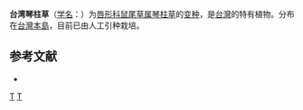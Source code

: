 {{Infraspeciesbox
| image = 
| image_caption = 
| status = 
| status_system = 
| genus = Salvia
| species = nipponica
| varietas = formosana
| authority = ([[早田文藏|Hayata]]) Kudo
| synonyms = 
}}

'''台湾琴柱草'''（[[学名|学名]]：{{lang|la|''Salvia nipponica'' var. ''formosana''}}）为[[唇形科|唇形科]][[鼠尾草属|鼠尾草属]][[琴柱草|琴柱草]]的[[变种|变种]]，是[[台灣|台灣]]的特有植物。分布在[[台灣島|台灣本島]]，目前已由人工引种栽培。

== 参考文献 ==
<div class="references-small">
* {{cite web| url =http://www.bioinfo.cn/db05/KmzwSpecies.php?action=view&id=12824| title =台湾琴柱草（变种）| work =《中国高等植物数据库全库》| publisher =中国科学院微生物研究所| author =昆明植物研究所| accessdate =2009-02-24| deadurl =yes| archiveurl =https://web.archive.org/web/20160305015843/http://www.bioinfo.cn/db05/KmzwSpecies.php?action=view&id=12824| archivedate =2016-03-05}}
</div>
{{Taxonbar|from=Q10914861}}

[[Category:鼠尾草属|T]]
[[Category:臺灣特有植物|T]]


{{植物小作品}}